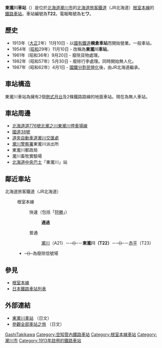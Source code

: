 {{noteTA
|1=zh-tw:東瀧川車站; zh-hk:東瀧川站; zh-cn:东泷川站;
}}
{{日本車站資訊
|公司色 = #2cb431
|文字色 = 
|站名 = 東瀧川車站
|圖片 = 
|pxl = 240px
|圖片說明 = 
|日文原名 = 東滝川
|平假名 = ひがしたきかわ
|羅馬拼音 = Higashi-Takikawa
|副站名 = 
|前一站 = A21 [[瀧川車站|瀧川]]
|前一站距離 = 7.2
|後一站距離 = 6.5
|後一站 = [[赤平車站|赤平]] T23
|電報略號 = ヒワ
|車站編號 = {{車站編號c|pink|T22}}
|停站路線數 = 
|所屬公司 = [[北海道旅客鐵道|北海道旅客鐵道]]（JR北海道）
|所屬路線 = {{color|#f6989d|■}}[[根室本線|根室本線]]
|距離 = 7.2
|起點站 = [[瀧川車站|瀧川]]
|所在地 = [[北海道|北海道]][[瀧川市|瀧川市]]東瀧川
|車站構造 = 地面車站
|月台配置 = 2面2線
|啟用年月日 = 1913年（[[大正|大正]]2年）11月10日
|廢站年月日 = 
|乘客人數 = 5
|上下車人次 = 
|統計年度 = 2012年
|轉車 = 
|備註 = 無人車站
|全寬備註 = 
}}

'''東瀧川車站'''（{{jpn|j=東滝川駅|hg=ひがしたきかわえき|rm=Higashi-takikawa eki|f=y}}）是位於[[北海道|北海道]][[瀧川市|瀧川市]]的[[北海道旅客鐵道|北海道旅客鐵道]]（JR北海道）[[根室本線|根室本線]]的[[鐵路車站|鐵路車站]]。車站編號為'''T22'''。電報略號為'''ヒワ'''。

== 歷史 ==
* 1913年（[[大正|大正]]2年）11月10日 - 以[[日本國有鐵道|國有鐵道]]'''幌倉車站'''而開始營業。一般車站。
* 1954年（[[昭和|昭和]]29年）11月10日 - 改稱為'''東瀧川車站'''。
* 1961年（昭和36年）9月20日 - 廢除貨物處理。
* 1982年（昭和57年）5月30日 - 廢除行李處理。同時開始無人化。
* 1987年（昭和62年）4月1日 - [[國鐵分割民營化|國鐵分割民營化]]後，由JR北海道繼承。

== 車站構造 ==
東瀧川車站為擁有2個[[側式月台|側式月台]]及2條鐵路路線的地面車站。現在為無人車站。

== 車站周邊 ==
* [[北海道道776號北瀧之川東瀧川停車場線|北海道道776號北瀧之川東瀧川停車場線]]
* [[國道38號|國道38號]]
* [[道央自動車道|道央自動車道]][[瀧川交匯處|瀧川交匯處]]
* [[瀧川警察署|瀧川警察署]]東瀧川派出所
* 東瀧川郵政局
* 瀧川畜牧實驗場
* [[北海道中央巴士|北海道中央巴士]]「東瀧川」站

== 鄰近車站 ==
; 北海道旅客鐵道（JR北海道）
: {{color|#f6989d|■}}根室本線
:: 快速（包括「[[狩勝號列車|狩勝]]」）
::: '''通過'''
:: 普通
::: [[瀧川站|瀧川]]（A21）－<s>（{{link-ja|一之坂信號場|一ノ坂信号場}}）</s>－'''東瀧川（T22）'''－<s>（{{link-ja|幌岡信號場|幌岡信号場}}）</s>－[[赤平站|赤平]]（T23）
:* <s>（）</s>為廢除信號場

== 參見 ==
* [[根室本線|根室本線]]
* [[日本鐵路車站列表|日本鐵路車站列表]]

== 外部連結 ==
* [http://www.mapion.co.jp/station/ST20468/ 東瀧川車站] {{Wayback|url=http://www.mapion.co.jp/station/ST20468/ |date=20191129090447 }}（日文）
* [http://www.tsuchibuta.com/jr-hokkaido/nemuroline/02higasitaki/02higasitaki.htm 參觀全部車站之旅] {{Wayback|url=http://www.tsuchibuta.com/jr-hokkaido/nemuroline/02higasitaki/02higasitaki.htm |date=20190825094512 }}（日文）

{{根室本線1}}

{{Commonscat|Higashi-Takikawa Station}}
{{DEFAULTSORT:Higashi-Takikawa}}
[[Category:日本鐵路車站_Hi|GashiTakikawa]]
[[Category:空知管內鐵路車站|Category:空知管內鐵路車站]]
[[Category:根室本線車站|Category:根室本線車站]]
[[Category:瀧川市|Category:瀧川市]]
[[Category:1913年啟用的鐵路車站|Category:1913年啟用的鐵路車站]]